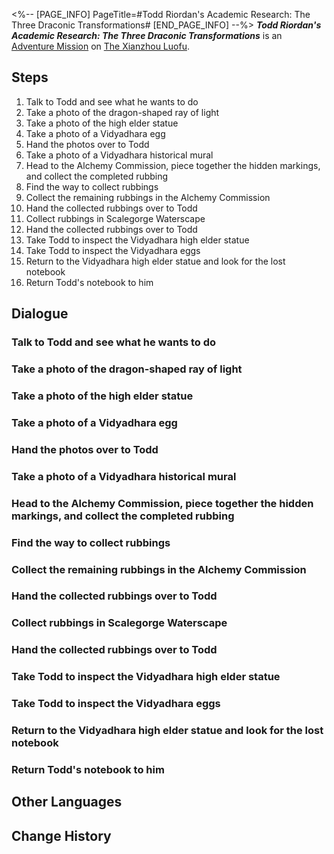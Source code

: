 <%-- [PAGE_INFO]
PageTitle=#Todd Riordan's Academic Research: The Three Draconic Transformations#
[END_PAGE_INFO] --%>
{{Stub|Dialogue.}}
{{Mission Infobox
|id            = 2020202
|title         = 
|image         = <!--Mission Todd Riordan's Academic Research The Three Draconic Transformations.png-->
|type          = Adventure
|event_name    = 
|chapter       = 
|requirements  = Complete [[Adventure Mission]] ''[[Todd Riordan's Academic Research: Glimpsing the Verdant Apothecary's Pouch]]'' and wait for the next Daily [[Reset]]
|summary       = Todd asks you to go to Scalegorge Waterscape to take photos related to the history of Vidyadhara. Afterward, he implored you to accompany him on a secret venture into Scalegorge Waterscape. With your accompaniment, he fulfills his wish.
|characters    = Todd; Trailblazer
|startLocation = [[The Xianzhou Luofu]] - [[Central Starskiff Haven]]
|world         = The Xianzhou Luofu
|area          = Central Starskiff Haven
|prev          = Todd Riordan's Academic Research: Glimpsing the Verdant Apothecary's Pouch
|next          = 
|rewards       = Trailblaze EXP*200; Stellar Jade*40; Traveler's Guide*6; Lost Crystal*5; Strale*25; "Erstwhile Resonance"*1 { text = "Erstwhile Resonance" }; Credit*60,000
}}
'''''Todd Riordan's Academic Research: The Three Draconic Transformations''''' is an [[Adventure Mission]] on [[The Xianzhou Luofu]].

==Steps==
# Talk to Todd and see what he wants to do
# Take a photo of the dragon-shaped ray of light
# Take a photo of the high elder statue
# Take a photo of a Vidyadhara egg
# Hand the photos over to Todd
# Take a photo of a Vidyadhara historical mural
# Head to the Alchemy Commission, piece together the hidden markings, and collect the completed rubbing
# Find the way to collect rubbings
# Collect the remaining rubbings in the Alchemy Commission
# Hand the collected rubbings over to Todd
# Collect rubbings in Scalegorge Waterscape
# Hand the collected rubbings over to Todd
# Take Todd to inspect the Vidyadhara high elder statue
# Take Todd to inspect the Vidyadhara eggs
# Return to the Vidyadhara high elder statue and look for the lost notebook
# Return Todd's notebook to him

<!--
==Gameplay Notes==

--><!--
==Trial Character==

-->
==Dialogue==
{{Stub Dialogue}}

===Talk to Todd and see what he wants to do{{subst:void|<!--202020201-->}}===
{{Mission Description|type=adventure|location=Central Starskiff Haven|Scholar Todd Riordan of the Intelligentsia Guild seems to have encountered a new problem. But this time, besides "academic" problems, there seems to be something else...}}
{{Dialogue Start}}
:{{tx}}
{{Mission Description|type=adventure|location=Central Starskiff Haven|update|The Intelligentsia Guild Scholar Todd Riordan seems to have encountered a new problem. But this time, besides "academic" problems, there seems to be something else...}}
{{Dialogue End}}

===Take a photo of the dragon-shaped ray of light{{subst:void|<!--202020206-->}}===
{{Mission Description|type=adventure|location=Scalegorge Waterscape|update|Todd intends to study the history of the Vidyadhara. However, he couldn't enter Scalegorge Waterscape, where rumors say the history of the Vidyadhara race can be viewed. With no other alternative, Todd asks you to go to Scalegorge Waterscape and take some photos for him to complete his research.}}
{{Dialogue Start}}
:{{tx}}
{{Dialogue End}}

===Take a photo of the high elder statue{{subst:void|<!--202020203-->}}===
{{Dialogue Start}}
:{{tx}}
{{Dialogue End}}

===Take a photo of a Vidyadhara egg{{subst:void|<!--202020205-->}}===
{{Dialogue Start}}
:{{tx}}
{{Dialogue End}}

===Hand the photos over to Todd{{subst:void|<!--202020207-->}}===
{{Mission Description|type=adventure|location=Central Starskiff Haven|update|Following Todd's request, you head to Scalegorge Waterscape to take the photos he needs. Hurry up and give the photos to him.}}
{{Dialogue Start}}
:{{tx}}
{{Dialogue End}}

===Take a photo of a Vidyadhara historical mural{{subst:void|<!--202020204-->}}===
{{Mission Description|type=adventure|location=Scalegorge Waterscape|update|Todd intends to study the history of the Vidyadhara. However, he couldn't enter Scalegorge Waterscape, where rumors say the history of the Vidyadhara race can be viewed. With no other alternative, Todd asks you to go to Scalegorge Waterscape and take some photos for him to complete his research.}}
{{Dialogue Start}}
:{{tx}}
{{Dialogue End}}

===Head to the Alchemy Commission, piece together the hidden markings, and collect the completed rubbing{{subst:void|<!--202020208-->}}===
{{Mission Description|type=adventure|location=Alchemy Commission|update|Todd revealed the secret to you, which is actually related to his teacher's disappearance. You agree to help him collect the markings left by his teacher. He sends you the coordinates he discovered, and you arrive at the Alchemy Commission, where you will collect the shattered secret Guild markings and record them down. As long as the markings can be pieced together, you can use the camera to record the Optical Markings.}}
{{Dialogue Start}}
:{{tx}}
{{Dialogue End}}

===Find the way to collect rubbings{{subst:void|<!--202020235-->}}===
{{Mission Description|type=adventure|location=Alchemy Commission|update|Todd revealed the secret to you, which is actually related to his teacher's disappearance. You agree to help him collect the markings left by his teacher. He sends you the coordinates he discovered, and you arrive at the Alchemy Commission, where you will collect the secret Guild markings and record them down.}}
{{Dialogue Start}}
:{{tx}}
{{Dialogue End}}

===Collect the remaining rubbings in the Alchemy Commission{{subst:void|<!--202020209-->}}===
{{Mission Description|type=adventure|location=Alchemy Commission|update|Todd revealed the secret to you, which is actually related to his teacher's disappearance. You agree to help him collect the markings left by his teacher. He sends you the coordinates he discovered, and you arrive at the Alchemy Commission, where you will collect the shattered secret Guild markings and record them down. As long as the markings can be pieced together, you can use the camera to record the Optical Markings.}}
{{Dialogue Start}}
:{{tx}}
{{Dialogue End}}

===Hand the collected rubbings over to Todd{{subst:void|<!--202020212-->}}===
{{Mission Description|type=adventure|location=Central Starskiff Haven|update|You've collected three Optical Markings hidden in three locations by Scholar Bernini. Now it's time to give the rubbings to Todd.}}
{{Dialogue Start}}
:{{tx}}
{{Dialogue End}}

===Collect rubbings in Scalegorge Waterscape{{subst:void|<!--202020213-->}}===
{{Mission Description|type=adventure|location=Scalegorge Waterscape|update|Todd deciphered the content left by his teacher, but unfortunately this seems to have no connection to the teacher's whereabouts. He asks you to go to Scalegorge Waterscape, where his teacher disappeared decades ago. There must be more markings hidden there...}}
{{Dialogue Start}}
:{{tx}}
{{Dialogue End}}

===Hand the collected rubbings over to Todd{{subst:void|<!--202020219-->}}===
{{Mission Description|type=adventure|location=Central Starskiff Haven|update|You've found all the markings and recorded them down. Now it's time to give the Optical Markings to Todd. Maybe this time he'll be able to solve the mystery of his teacher's disappearance.}}
{{Dialogue Start}}
:{{tx}}
{{Dialogue End}}

===Take Todd to inspect the Vidyadhara high elder statue{{subst:void|<!--202020221-->}}===
{{Mission Description|type=adventure|location=Scalegorge Waterscape|update|Todd got some new ideas from the Optical Markings, but text and photos alone are not enough to generate a mature and complete research topic. He begs you to secretly take him into Scalegorge Waterscape to see with his own eyes the archaeological sites in the photos...}}
{{Dialogue Start}}
:{{tx}}
{{Dialogue End}}

===Take Todd to inspect the Vidyadhara eggs{{subst:void|<!--202020222-->}}===
{{Dialogue Start}}
:{{tx}}
{{Dialogue End}}

===Return to the Vidyadhara high elder statue and look for the lost notebook{{subst:void|<!--202020223-->}}===
{{Mission Description|type=adventure|location=Scalegorge Waterscape|update|Todd stops in front of the Vidyadhara eggs and realized that he lost his notebook full of research notes. After thinking about it, he might have lost it at the place he was at before. He asks you to go back to the Vidyadhara high elder statue and look for his notebook.}}
{{Dialogue Start}}
:{{tx}}
{{Dialogue End}}

===Return Todd's notebook to him{{subst:void|<!--202020224-->}}===
{{Mission Description|type=adventure|location=Scalegorge Waterscape|update|You find Todd's notebook, but it's not full of notes as he mentioned. You find it a little odd, but don't know what to make of it... In any case, you ought to return the notebook back to him.}}
{{Dialogue Start}}
:{{tx}}
{{Dialogue End}}

==Other Languages==
{{Other Languages
|en   = Todd Riordan's Academic Research: The Three Draconic Transformations
|zhs  = 陶德•雷奥登的学术研究：龙图三变
|zht  = 陶德•雷奧登的學術研究：龍圖三變
|ja   = トッド・ライオットの学術研究：龍図三変
|ko   = 토드•리오단의 학술 연구: 삼변하는 용
|es   = Investigación académica de Todd Riordan: las tres transformaciones dracónicas
|fr   = Les recherches de Todd&nbsp;Riordan&nbsp;: Les trois transformations draconiques
|ru   = Исследование Тодда Риордана: Три облика дракона
|th   = งานวิจัยของ Todd Riordan: มังกรที่แปรเปลี่ยน
|vi   = Nghiên cứu học thuật của Todd Riordan: Ba Mảnh Hình Rồng
|de   = Todd Riordans akademische Forschung: Die drei Drachenverwandlungen
|id   = Penelitian Akademis Todd Riordan: Tiga Transformasi Drakonik
|pt   = Pesquisa Acadêmica de Todd Riordan: Três Transformações Dracônicas
}}

==Change History==
{{Change History|1.2}}
